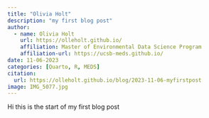 ```yaml
---
title: "Olivia Holt"
description: "my first blog post"
author: 
  - name: Olivia Holt
    url: https://olleholt.github.io/
    affiliation: Master of Environmental Data Science Program
    affiliation-url: https://ucsb-meds.github.io/
date: 11-06-2023
categories: [Quarto, R, MEDS]
citation:
  url: https://olleholt.github.io/blog/2023-11-06-myfirstpost
image: IMG_5077.jpg
---
```


Hi this is the start of my first blog post